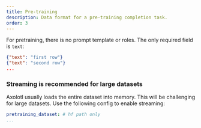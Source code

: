 ```yaml
---
title: Pre-training
description: Data format for a pre-training completion task.
order: 3
---
```


For pretraining, there is no prompt template or roles.  The only required field is `text`:

```.json
{"text": "first row"}
{"text": "second row"}
...
```

:::{.callout-note}

### Streaming is recommended for large datasets

Axolotl usually loads the entire dataset into memory. This will be challenging for large datasets. Use the following config to enable streaming:

```.yaml
pretraining_dataset: # hf path only
...
```

:::